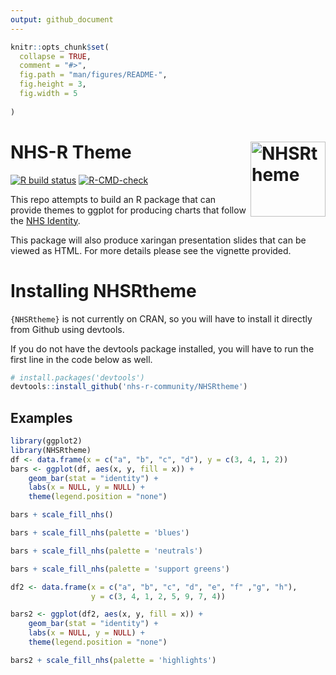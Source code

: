 ```yaml
---
output: github_document
---
```


<!-- README.md is generated from README.Rmd. Please edit that file -->

```r
knitr::opts_chunk$set(
  collapse = TRUE,
  comment = "#>",
  fig.path = "man/figures/README-",
  fig.height = 3,
  fig.width = 5
 
)
```

# NHS-R Theme <img src="https://raw.githubusercontent.com/nhs-r-community/NHSRtheme/main/inst/images/nhsrthemelogo.png" width="120" align = "right" alt = "NHSRtheme"/>

<!-- badges: start -->
[![R build status](https://github.com/nhs-r-community/NHSRtheme/workflows/R-CMD-check/badge.svg)](https://github.com/nhs-r-community/NHSRtheme/actions)
[![R-CMD-check](https://github.com/nhs-r-community/NHSRtheme/actions/workflows/R-CMD-check.yaml/badge.svg)](https://github.com/nhs-r-community/NHSRtheme/actions/workflows/R-CMD-check.yaml)
<!-- badges: end -->

This repo attempts to build an R package that can provide themes to ggplot for producing charts that follow the [NHS Identity](https://www.england.nhs.uk/nhsidentity/).

This package will also produce xaringan presentation slides that can be viewed as HTML. For more details please see the vignette provided.

# Installing NHSRtheme

`{NHSRtheme}` is not currently on CRAN, so you will have to install it directly from Github using devtools.

If you do not have the devtools package installed, you will have to run the first line in the code below as well.

```r
# install.packages('devtools')
devtools::install_github('nhs-r-community/NHSRtheme')
```


## Examples

```r
library(ggplot2)
library(NHSRtheme)
df <- data.frame(x = c("a", "b", "c", "d"), y = c(3, 4, 1, 2))
bars <- ggplot(df, aes(x, y, fill = x)) + 
    geom_bar(stat = "identity") + 
    labs(x = NULL, y = NULL) +
    theme(legend.position = "none")
```


```r
bars + scale_fill_nhs()
```

```r
bars + scale_fill_nhs(palette = 'blues')
```



```r
bars + scale_fill_nhs(palette = 'neutrals') 
```


```r
bars + scale_fill_nhs(palette = 'support greens')
```



```r
df2 <- data.frame(x = c("a", "b", "c", "d", "e", "f" ,"g", "h"), 
                  y = c(3, 4, 1, 2, 5, 9, 7, 4))

bars2 <- ggplot(df2, aes(x, y, fill = x)) + 
    geom_bar(stat = "identity") + 
    labs(x = NULL, y = NULL) +
    theme(legend.position = "none")

bars2 + scale_fill_nhs(palette = 'highlights')
```

